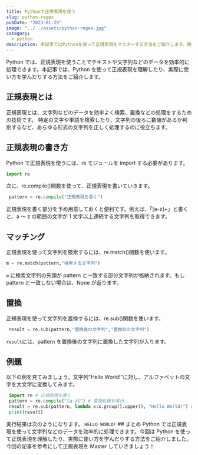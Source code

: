 ```yaml
---
title: Pythonで正規表現を使う
slug: python-regex
pubDate: "2023-01-29"
image: "../../assets/python-regex.jpg"
category:
  - python
description: 本記事ではPythonを使って正規表現をマスターする方法をご紹介します。検索や置換などの処理を効率的に行いましょう！
---
```


Python では、正規表現を使うことでテキストや文字列などのデータを効率的に処理できます。本記事では、Python を使って正規表現を理解したり、実際に使い方を学んだりする方法をご紹介します。

## 正規表現とは

正規表現とは、文字列などのデータを効率よく検索、置換などの処理をするための技術です。 特定の文字や単語を検索したり、文字列の後ろに数値があるか判別するなど、あらゆる形式の文字列を正しく処理するのに役立ちます。

## 正規表現の書き方

Python で正規表現を使うには、re モジュールを import する必要があります。

```python
import re
```

次に、re.compile()関数を使って、正規表現を書いていきます。

```python
 pattern = re.compile("正規表現を書く")
```

正規表現を書く部分を予め用意しておくと便利です。例えば、「\[a-z]+」と書くと、a ～ z の範囲の文字が 1 文字以上連続する文字列を取得できます。

## マッチング

正規表現を使って文字列を検索するには、re.match()関数を使います。

```python
m = re.match(pattern,"検索する文字列")
```

`m` に検索文字列の先頭が pattern と一致する部分文字列が格納されます。もし pattern と一致しない場合は、None が返ります。

## 置換

正規表現を使って文字列を置換するには、re.sub()関数を使います。

```python
 result = re.sub(pattern,"置換後の文字列","置換前の文字列")
```

`result`には、pattern を置換後の文字列に置換した文字列が入ります。

## 例題

以下の例を見てみましょう。文字列"Hello World!"に対し、アルファベットの文字を大文字に変換してみます。

```python
 import re # 正規表現を書く
 pattern = re.compile("[a-z]") # 置換処理を実行
 result = re.sub(pattern, lambda x:x.group().upper(), "Hello World!") # 結果を表示
 print(result)
```

実行結果は次のようになります。 `HELLO WORLD!` ## まとめ Python では正規表現を使って文字列などのデータを効率的に処理できます。今回は Python を使って正規表現を理解したり、実際に使い方を学んだりする方法をご紹介しました。 今回の記事を参考にして正規表現を Master していきましょう！

